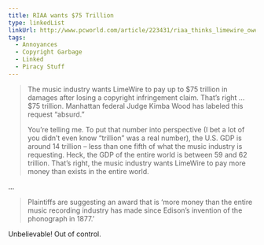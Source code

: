 ```yaml
---
title: RIAA wants $75 Trillion
type: linkedList
linkUrl: http://www.pcworld.com/article/223431/riaa_thinks_limewire_owes_75_trillion_in_damages.html
tags:
  - Annoyances
  - Copyright Garbage
  - Linked
  - Piracy Stuff
---
```


> The music industry wants LimeWire to pay up to $75 trillion in damages after losing a copyright infringement claim. That’s right … $75 trillion. Manhattan federal Judge Kimba Wood has labeled this request “absurd.”
> 
> You’re telling me. To put that number into perspective (I bet a lot of you didn’t even know “trillion” was a real number), the U.S. GDP is around 14 trillion – less than one fifth of what the music industry is requesting. Heck, the GDP of the entire world is between 59 and 62 trillion. That’s right, the music industry wants LimeWire to pay more money than exists in the entire world.

…

> Plaintiffs are suggesting an award that is ‘more money than the entire music recording industry has made since Edison’s invention of the phonograph in 1877.’

Unbelievable! Out of control.
